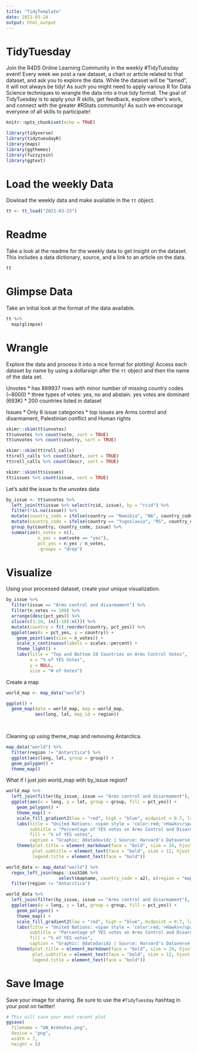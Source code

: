 ```yaml
---
title: "TidyTemplate"
date: 2021-03-24
output: html_output
---
```


# TidyTuesday

Join the R4DS Online Learning Community in the weekly #TidyTuesday event!
Every week we post a raw dataset, a chart or article related to that dataset, and ask you to explore the data.
While the dataset will be “tamed”, it will not always be tidy! As such you might need to apply various R for Data Science techniques to wrangle the data into a true tidy format.
The goal of TidyTuesday is to apply your R skills, get feedback, explore other’s work, and connect with the greater #RStats community!
As such we encourage everyone of all skills to participate!

```r

knitr::opts_chunk$set(echo = TRUE)

library(tidyverse)
library(tidytuesdayR)
library(maps)
library(ggthemes)
library(fuzzyjoin)
library(ggtext)
```

# Load the weekly Data

Dowload the weekly data and make available in the `tt` object.

```r

tt <- tt_load("2021-03-23")

```


# Readme

Take a look at the readme for the weekly data to get insight on the dataset.
This includes a data dictionary, source, and a link to an article on the data.

```r

tt

```


# Glimpse Data

Take an initial look at the format of the data available.

```r

tt %>% 
  map(glimpse)

```

# Wrangle

Explore the data and process it into a nice format for plotting! Access each dataset by name by using a dollarsign after the `tt` object and then the name of the data set.

Unvotes
* has 869937 rows with minor number of missing country codes (~8000)
* three types of votes: yes, no and abstain.  yes votes are dominant (693K)
* 200 countries listed in dataset

Issues
* Only 6 issue categories
* top issues are Arms control and disarmament, Palestinian conflict and Human rights

```r
skimr::skim(tt$unvotes)
tt$unvotes %>% count(vote, sort = TRUE)
tt$unvotes %>% count(country, sort = TRUE)

skimr::skim(tt$roll_calls)
tt$roll_calls %>% count(short, sort = TRUE)
tt$roll_calls %>% count(descr, sort = TRUE)

skimr::skim(tt$issues)
tt$issues %>% count(issue, sort = TRUE)
```

Let's add the issue to the unvotes data
```r
by_issue <- tt$unvotes %>%
  left_join(tt$issue %>% select(rcid, issue), by = "rcid") %>%
  filter(!is.na(issue)) %>%
  mutate(country_code = ifelse(country == "Namibia", "NA", country_code)) %>% #correct for NA assignment
  mutate(country_code = ifelse(country == "Yugoslavia", "RS", country_code)) %>% #assign Yugoslavia to Serbia
  group_by(country, country_code, issue) %>%
  summarize(n_votes = n(),
            n_yes = sum(vote == "yes"),
            pct_yes = n_yes / n_votes,
            .groups = "drop")
```


# Visualize

Using your processed dataset, create your unique visualization.

```r
by_issue %>%
  filter(issue == "Arms control and disarmament") %>%
  filter(n_votes >= 100) %>%
  arrange(desc(pct_yes)) %>%
  slice(c(1:10, (n()-10):n())) %>%
  mutate(country = fct_reorder(country, pct_yes)) %>%
  ggplot(aes(x = pct_yes, y = country)) +
    geom_point(aes(size = n_votes)) +
    scale_x_continuous(labels = scales::percent) +
    theme_light() +
    labs(title = "Top and Bottom 10 Countries on Arms Control Votes",
         x = "% of YES Votes",
         y = NULL,
         size = "# of Votes")
```


Create a map
```r
world_map <- map_data("world")

ggplot() +
  geom_map(data = world_map, map = world_map,
           aes(long, lat, map_id = region))

  
```
Cleaning up using theme_map and removing Antarctica.
```r
map_data("world") %>%
  filter(region != "Antarctica") %>%
  ggplot(aes(long, lat, group = group)) +
  geom_polygon() +
  theme_map()
```

What if I just join world_map with by_issue region?
```r
world_map %>%
  left_join(filter(by_issue, issue == "Arms control and disarmament"), by = c("region" = "country")) %>%
  ggplot(aes(x = long, y = lat, group = group, fill = pct_yes)) +
    geom_polygon() +
    theme_map() + 
    scale_fill_gradient2(low = "red", high = "blue", midpoint = 0.7, labels = scales::percent) +
    labs(title = "United Nations: <span style = 'color:red;'>Hawks</span> vs. <span style = 'color:purple;'>Doves</span>",
         subtitle = "Percentage of YES votes on Arms Control and Disarmament Issues",
         fill = "% of YES votes",
         caption = "Graphic: @datadavidz | Source: Harvard's Dataverse | #TidyTuesday") +
    theme(plot.title = element_markdown(face = "bold", size = 24, hjust = 0.5),
          plot.subtitle = element_text(face = "bold", size = 12, hjust = 0.5),
          legend.title = element_text(face = "bold"))
```



```r
world_data <- map_data("world") %>%
  regex_left_join(maps::iso3166 %>% 
                    select(mapname, country_code = a2), c(region = "mapname")) %>%
  filter(region != "Antarctica")
```

```r
world_data %>%
  left_join(filter(by_issue, issue == "Arms control and disarmament"), by = "country_code") %>%
  ggplot(aes(x = long, y = lat, group = group, fill = pct_yes)) +
    geom_polygon() +
    theme_map() + 
    scale_fill_gradient2(low = "red", high = "blue", midpoint = 0.7, labels = scales::percent) +
    labs(title = "United Nations: <span style = 'color:red;'>Hawks</span> vs. <span style = 'color:purple;'>Doves</span>",
         subtitle = "Percentage of YES votes on Arms Control and Disarmament Issues",
         fill = "% of YES votes",
         caption = "Graphic: @datadavidz | Source: Harvard's Dataverse | #TidyTuesday") +
    theme(plot.title = element_markdown(face = "bold", size = 24, hjust = 0.5),
          plot.subtitle = element_text(face = "bold", size = 12, hjust = 0.5),
          legend.title = element_text(face = "bold"))
```


# Save Image

Save your image for sharing. Be sure to use the `#TidyTuesday` hashtag in your post on twitter! 

```r

# This will save your most recent plot
ggsave(
  filename = "UN_ArmVotes.png",
  device = "png",
  width = 7,
  height = 5)

```
